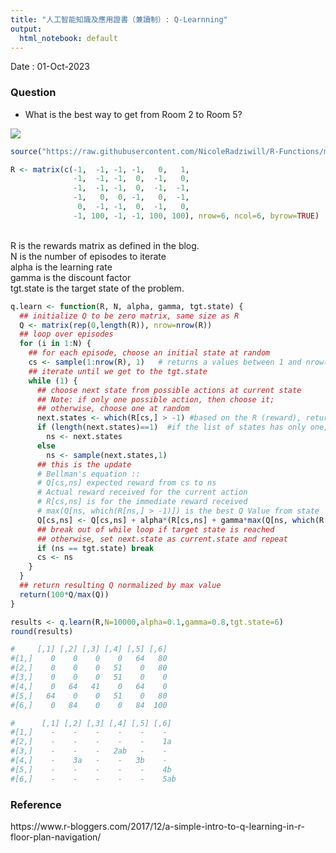 ```yaml
---
title: "人工智能知識及應用證書（兼讀制）: Q-Learnning"
output:
  html_notebook: default
--- 
```


Date : 01-Oct-2023 

### Question
* What is the best way to get from Room 2 to Room 5?

![](Room.png) 


```r
source("https://raw.githubusercontent.com/NicoleRadziwill/R-Functions/master/qlearn.R")
```



```r
R <- matrix(c(-1,  -1, -1, -1,   0,   1,
              -1,  -1, -1,  0,  -1,   0,
              -1,  -1, -1,  0,  -1,  -1, 
              -1,   0,  0, -1,   0,  -1,
               0,  -1, -1,  0,  -1,   0,
              -1, 100, -1, -1, 100, 100), nrow=6, ncol=6, byrow=TRUE)
```


<br>
R is the rewards matrix as defined in the blog.<br>
N is the number of episodes to iterate<br>
alpha is the learning rate<br>
gamma is the discount factor<br>
tgt.state is the target state of the problem.<br>
```r
q.learn <- function(R, N, alpha, gamma, tgt.state) {
  ## initialize Q to be zero matrix, same size as R
  Q <- matrix(rep(0,length(R)), nrow=nrow(R))
  ## loop over episodes
  for (i in 1:N) {
    ## for each episode, choose an initial state at random
    cs <- sample(1:nrow(R), 1)   # returns a values between 1 and nrow(R) ; cs means current state
    ## iterate until we get to the tgt.state
    while (1) {
      ## choose next state from possible actions at current state
      ## Note: if only one possible action, then choose it;
      ## otherwise, choose one at random
      next.states <- which(R[cs,] > -1) #based on the R (reward), return a list of states higher than -1
      if (length(next.states)==1)  #if the list of states has only one, then select it; else select one of them randomly 
        ns <- next.states
      else
        ns <- sample(next.states,1)
      ## this is the update
      # Bellman's equation ::
      # Q[cs,ns] expected reward from cs to ns
      # Actual reward received for the current action 
      # R[cs,ns] is for the immediate reward received 
      # max(Q[ns, which(R[ns,] > -1)]) is the best Q Value from state 'cs'.  
      Q[cs,ns] <- Q[cs,ns] + alpha*(R[cs,ns] + gamma*max(Q[ns, which(R[ns,] > -1)]) - Q[cs,ns])
      ## break out of while loop if target state is reached
      ## otherwise, set next.state as current.state and repeat      
      if (ns == tgt.state) break
      cs <- ns
    }
  }
  ## return resulting Q normalized by max value
  return(100*Q/max(Q))
}
```

```r
results <- q.learn(R,N=10000,alpha=0.1,gamma=0.8,tgt.state=6) 
round(results)
```


```r
#     [,1] [,2] [,3] [,4] [,5] [,6]
#[1,]    0    0    0    0   64   80
#[2,]    0    0    0   51    0   80
#[3,]    0    0    0   51    0    0
#[4,]    0   64   41    0   64    0
#[5,]   64    0    0   51    0   80
#[6,]    0   84    0    0   84  100
```

```r
#      [,1] [,2] [,3] [,4] [,5] [,6]
#[1,]    -    -    -    -    -    -
#[2,]    -    -    -    -    -    1a
#[3,]    -    -    -   2ab   -    -
#[4,]    -    3a   -    -   3b    -
#[5,]    -    -    -    -    -    4b
#[6,]    -    -    -    -    -    5ab
```

### Reference
https://www.r-bloggers.com/2017/12/a-simple-intro-to-q-learning-in-r-floor-plan-navigation/
